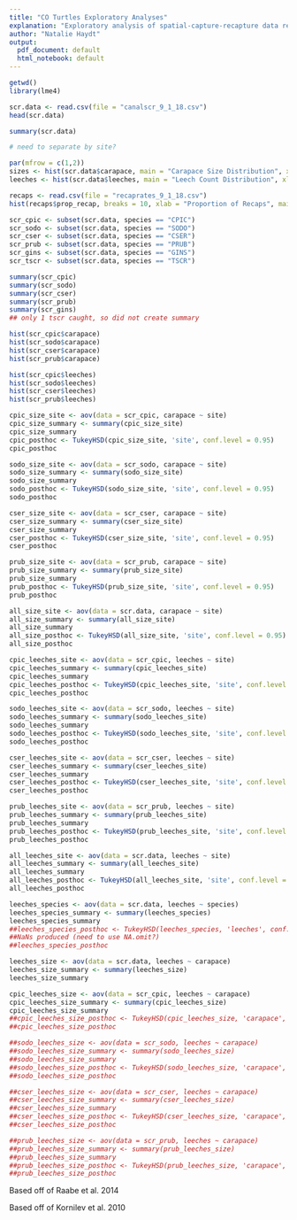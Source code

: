 ```yaml
---
title: "CO Turtles Exploratory Analyses"
explanation: "Exploratory analysis of spatial-capture-recapture data recorded summer 2018"
author: "Natalie Haydt"
output:
  pdf_document: default
  html_notebook: default
---
```




```r
getwd()
library(lme4)
```

```r
scr.data <- read.csv(file = "canalscr_9_1_18.csv")
head(scr.data)
```

```r
summary(scr.data)
```
```r
# need to separate by site?

par(mfrow = c(1,2))
sizes <- hist(scr.data$carapace, main = "Carapace Size Distribution", xlab = "Carapace Size Per Turtle (mm)")
leeches <- hist(scr.data$leeches, main = "Leech Count Distribution", xlab = "Number of Leeches Per Turtle" )

```

```r

recaps <- read.csv(file = "recaprates_9_1_18.csv")
hist(recaps$prop_recap, breaks = 10, xlab = "Proportion of Recaps", main = "Proportion of Recaptures Across C&O Sites")


```

```r
scr_cpic <- subset(scr.data, species == "CPIC")
scr_sodo <- subset(scr.data, species == "SODO")
scr_cser <- subset(scr.data, species == "CSER")
scr_prub <- subset(scr.data, species == "PRUB")
scr_gins <- subset(scr.data, species == "GINS")
scr_tscr <- subset(scr.data, species == "TSCR")
```

```r
summary(scr_cpic)
summary(scr_sodo)
summary(scr_cser)
summary(scr_prub)
summary(scr_gins)
## only 1 tscr caught, so did not create summary
```
```r
hist(scr_cpic$carapace)
hist(scr_sodo$carapace)
hist(scr_cser$carapace)
hist(scr_prub$carapace)

hist(scr_cpic$leeches)
hist(scr_sodo$leeches)
hist(scr_cser$leeches)
hist(scr_prub$leeches)
```


```r

cpic_size_site <- aov(data = scr_cpic, carapace ~ site)
cpic_size_summary <- summary(cpic_size_site)
cpic_size_summary
cpic_posthoc <- TukeyHSD(cpic_size_site, 'site', conf.level = 0.95)
cpic_posthoc

sodo_size_site <- aov(data = scr_sodo, carapace ~ site)
sodo_size_summary <- summary(sodo_size_site)
sodo_size_summary
sodo_posthoc <- TukeyHSD(sodo_size_site, 'site', conf.level = 0.95)
sodo_posthoc

cser_size_site <- aov(data = scr_cser, carapace ~ site)
cser_size_summary <- summary(cser_size_site)
cser_size_summary
cser_posthoc <- TukeyHSD(cser_size_site, 'site', conf.level = 0.95)
cser_posthoc

prub_size_site <- aov(data = scr_prub, carapace ~ site)
prub_size_summary <- summary(prub_size_site)
prub_size_summary
prub_posthoc <- TukeyHSD(prub_size_site, 'site', conf.level = 0.95)
prub_posthoc

all_size_site <- aov(data = scr.data, carapace ~ site)
all_size_summary <- summary(all_size_site)
all_size_summary
all_size_posthoc <- TukeyHSD(all_size_site, 'site', conf.level = 0.95)
all_size_posthoc

```

```r

cpic_leeches_site <- aov(data = scr_cpic, leeches ~ site)
cpic_leeches_summary <- summary(cpic_leeches_site)
cpic_leeches_summary
cpic_leeches_posthoc <- TukeyHSD(cpic_leeches_site, 'site', conf.level = 0.95)
cpic_leeches_posthoc

sodo_leeches_site <- aov(data = scr_sodo, leeches ~ site)
sodo_leeches_summary <- summary(sodo_leeches_site)
sodo_leeches_summary
sodo_leeches_posthoc <- TukeyHSD(sodo_leeches_site, 'site', conf.level = 0.95)
sodo_leeches_posthoc

cser_leeches_site <- aov(data = scr_cser, leeches ~ site)
cser_leeches_summary <- summary(cser_leeches_site)
cser_leeches_summary
cser_leeches_posthoc <- TukeyHSD(cser_leeches_site, 'site', conf.level = 0.95)
cser_leeches_posthoc

prub_leeches_site <- aov(data = scr_prub, leeches ~ site)
prub_leeches_summary <- summary(prub_leeches_site)
prub_leeches_summary
prub_leeches_posthoc <- TukeyHSD(prub_leeches_site, 'site', conf.level = 0.95)
prub_leeches_posthoc

all_leeches_site <- aov(data = scr.data, leeches ~ site)
all_leeches_summary <- summary(all_leeches_site)
all_leeches_summary
all_leeches_posthoc <- TukeyHSD(all_leeches_site, 'site', conf.level = 0.95)
all_leeches_posthoc

```

```r

leeches_species <- aov(data = scr.data, leeches ~ species)
leeches_species_summary <- summary(leeches_species)
leeches_species_summary
##leeches_species_posthoc <- TukeyHSD(leeches_species, 'leeches', conf.level = 0.95)
##NaNs produced (need to use NA.omit?)
##leeches_species_posthoc

```

```r

leeches_size <- aov(data = scr.data, leeches ~ carapace)
leeches_size_summary <- summary(leeches_size)
leeches_size_summary

cpic_leeches_size <- aov(data = scr_cpic, leeches ~ carapace)
cpic_leeches_size_summary <- summary(cpic_leeches_size)
cpic_leeches_size_summary
##cpic_leeches_size_posthoc <- TukeyHSD(cpic_leeches_size, 'carapace', conf.level = 0.95)
##cpic_leeches_size_posthoc

##sodo_leeches_size <- aov(data = scr_sodo, leeches ~ carapace)
##sodo_leeches_size_summary <- summary(sodo_leeches_size)
##sodo_leeches_size_summary
##sodo_leeches_size_posthoc <- TukeyHSD(sodo_leeches_size, 'carapace', conf.level = 0.95)
##sodo_leeches_size_posthoc

##cser_leeches_size <- aov(data = scr_cser, leeches ~ carapace)
##cser_leeches_size_summary <- summary(cser_leeches_size)
##cser_leeches_size_summary
##cser_leeches_size_posthoc <- TukeyHSD(cser_leeches_size, 'carapace', conf.level = 0.95)
##cser_leeches_size_posthoc

##prub_leeches_size <- aov(data = scr_prub, leeches ~ carapace)
##prub_leeches_size_summary <- summary(prub_leeches_size)
##prub_leeches_size_summary
##prub_leeches_size_posthoc <- TukeyHSD(prub_leeches_size, 'carapace', conf.level = 0.95)
##prub_leeches_size_posthoc

```

Based off of Raabe et al. 2014


Based off of Kornilev et al. 2010


